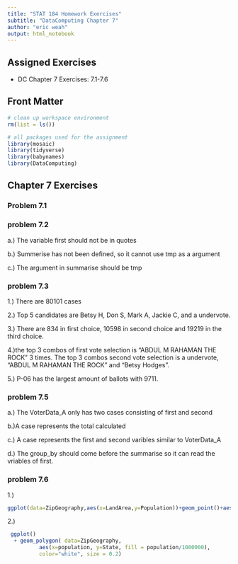 ```yaml
---
title: "STAT 184 Homework Exercises" 
subtitle: "DataComputing Chapter 7"
author: "eric weah"
output: html_notebook
---
```


## Assigned Exercises

- DC Chapter 7 Exercises: 7.1-7.6

## Front Matter

```r
# clean up workspace environment
rm(list = ls())

# all packages used for the assignment
library(mosaic)
library(tidyverse)
library(babynames)
library(DataComputing)
```



## Chapter 7 Exercises

### Problem 7.1

### problem 7.2
a.) The variable first should not be in quotes

b.) Summerise has not been defined, so it cannot use tmp as a argument

c.) The argument in summarise should be tmp

### problem 7.3
1.) There are 80101 cases

2.) Top 5 candidates are Betsy H, Don S, Mark A, Jackie C, and a undervote.

3.) There are 834 in first choice, 10598 in second choice and 19219 in the third choice.

4.)the top 3 combos of first vote selection is "ABDUL M RAHAMAN THE ROCK" 3 times. The top 3 combos second vote selection is a undervote, "ABDUL M RAHAMAN THE ROCK" and "Betsy Hodges".

5.) P-06 has the largest amount of ballots with 9711.

### problem 7.5
a.) The VoterData_A only has two cases consisting of first and second

b.)A case represents the total calculated

c.) A case represents the first and second varibles similar to VoterData_A

d.) The group_by should come before the summarise so it can read the vriables of first.

### problem 7.6
1.)
```r
ggplot(data=ZipGeography,aes(x=LandArea,y=Population))+geom_point()+aes(colour=State)
```
2.)
```r
 ggplot()
  + geom_polygon( data=ZipGeography, 
          aes(x=population, y=State, fill = population/1000000), 
          color="white", size = 0.2) 

```